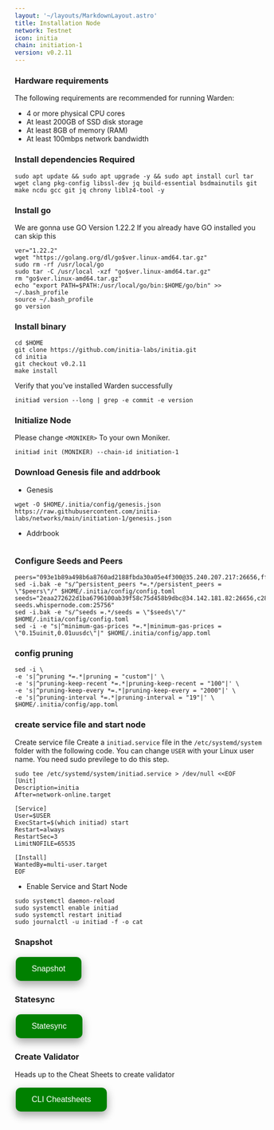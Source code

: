 ```yaml
---
layout: '~/layouts/MarkdownLayout.astro'
title: Installation Node
network: Testnet
icon: initia
chain: initiation-1
version: v0.2.11
---
```


### Hardware requirements

The following requirements are recommended for running Warden:

- 4 or more physical CPU cores
- At least 200GB of SSD disk storage
- At least 8GB of memory (RAM)
- At least 100mbps network bandwidth


### Install dependencies Required

```
sudo apt update && sudo apt upgrade -y && sudo apt install curl tar wget clang pkg-config libssl-dev jq build-essential bsdmainutils git make ncdu gcc git jq chrony liblz4-tool -y
```

### Install go

We are gonna use GO Version 1.22.2
If you already have GO installed you can skip this 

```
ver="1.22.2"
wget "https://golang.org/dl/go$ver.linux-amd64.tar.gz"
sudo rm -rf /usr/local/go
sudo tar -C /usr/local -xzf "go$ver.linux-amd64.tar.gz"
rm "go$ver.linux-amd64.tar.gz"
echo "export PATH=$PATH:/usr/local/go/bin:$HOME/go/bin" >> ~/.bash_profile
source ~/.bash_profile
go version
```

### Install binary

```
cd $HOME
git clone https://github.com/initia-labs/initia.git
cd initia
git checkout v0.2.11
make install
```

Verify that you've installed Warden successfully

```
initiad version --long | grep -e commit -e version
```

### Initialize Node

Please change `<MONIKER>` To your own Moniker.

```
initiad init (MONIKER) --chain-id initiation-1
```

### Download Genesis file and addrbook

- Genesis

```
wget -O $HOME/.initia/config/genesis.json https://raw.githubusercontent.com/initia-labs/networks/main/initiation-1/genesis.json
```
- Addrbook
```

```

### Configure Seeds and Peers

```
peers="093e1b89a498b6a8760ad2188fbda30a05e4f300@35.240.207.217:26656,ff9dbc6bb53227ef94dc75ab1ddcaeb2404e1b0b@178.170.47.171:26656,47ad94a6abc97d4810e2f2be1711d6356c04a83b@135.125.246.102:26656,329227cf8632240914511faa9b43050a34aa863e@43.131.13.84:26656,42cd9d7a33f8250ad2dbe04634e7c7c23fca6657@5.9.80.214:26656,d35102679b876be785a2e03d932300e3a8123086@95.217.85.149:46656"
sed -i.bak -e "s/^persistent_peers *=.*/persistent_peers = \"$peers\"/" $HOME/.initia/config/config.toml
seeds="2eaa272622d1ba6796100ab39f58c75d458b9dbc@34.142.181.82:26656,c28827cb96c14c905b127b92065a3fb4cd77d7f6@testnet-seeds.whispernode.com:25756"
sed -i.bak -e "s/^seeds =.*/seeds = \"$seeds\"/" $HOME/.initia/config/config.toml
sed -i -e "s|^minimum-gas-prices *=.*|minimum-gas-prices = \"0.15uinit,0.01uusdc\"|" $HOME/.initia/config/app.toml
```

### config pruning

```
sed -i \
-e 's|^pruning *=.*|pruning = "custom"|' \
-e 's|^pruning-keep-recent *=.*|pruning-keep-recent = "100"|' \
-e 's|^pruning-keep-every *=.*|pruning-keep-every = "2000"|' \
-e 's|^pruning-interval *=.*|pruning-interval = "19"|' \
$HOME/.initia/config/app.toml
```


### create service file and start node

Create service file
Create a `initiad.service` file in the `/etc/systemd/system` folder with the following code. 
You can change `USER` with your Linux user name. You need sudo previlege to do this step.

```
sudo tee /etc/systemd/system/initiad.service > /dev/null <<EOF
[Unit]
Description=initia
After=network-online.target

[Service]
User=$USER
ExecStart=$(which initiad) start
Restart=always
RestartSec=3
LimitNOFILE=65535

[Install]
WantedBy=multi-user.target
EOF
```

- Enable Service and Start Node

```
sudo systemctl daemon-reload
sudo systemctl enable initiad
sudo systemctl restart initiad
sudo journalctl -u initiad -f -o cat
```

### Snapshot
<a href="https://service.vinjan.xyz/testnet/initia/snapshot" target="_blank">
  <button style="background-color: green; border: none; color: white; padding: 15px 32px; text-align: center; text-decoration: none; display: inline-block; font-size: 16px; margin: 4px 2px; cursor: pointer; border-radius: 10px; box-shadow: 0 8px 16px 0 rgba(0,0,0,0.2), 0 6px 20px 0 rgba(0,0,0,0.19);" onmouseover="this.style.boxShadow='0 0 0 4px rgba(0,255,0,0.5)'" onmouseout="this.style.boxShadow='0 8px 16px 0 rgba(0,0,0,0.2), 0 6px 20px 0 rgba(0,0,0,0.19)'">Snapshot</button>
</a>

### Statesync
<a href="https://service.vinjan.xyz/testnet/initia/statesync" target="_blank">
  <button style="background-color: green; border: none; color: white; padding: 15px 32px; text-align: center; text-decoration: none; display: inline-block; font-size: 16px; margin: 4px 2px; cursor: pointer; border-radius: 10px; box-shadow: 0 8px 16px 0 rgba(0,0,0,0.2), 0 6px 20px 0 rgba(0,0,0,0.19);" onmouseover="this.style.boxShadow='0 0 0 4px rgba(0,255,0,0.5)'" onmouseout="this.style.boxShadow='0 8px 16px 0 rgba(0,0,0,0.2), 0 6px 20px 0 rgba(0,0,0,0.19)'">Statesync</button>
</a>

### Create Validator

Heads up to the Cheat Sheets to create validator

<a href="https://service.vinjan.xyz/testnet/initia/cheat" target="_blank">
  <button style="background-color: green; border: none; color: white; padding: 15px 32px; text-align: center; text-decoration: none; display: inline-block; font-size: 16px; margin: 4px 2px; cursor: pointer; border-radius: 10px; box-shadow: 0 8px 16px 0 rgba(0,0,0,0.2), 0 6px 20px 0 rgba(0,0,0,0.19);" onmouseover="this.style.boxShadow='0 0 0 4px rgba(0,255,0,0.5)'" onmouseout="this.style.boxShadow='0 8px 16px 0 rgba(0,0,0,0.2), 0 6px 20px 0 rgba(0,0,0,0.19)'">CLI Cheatsheets</button>
</a>
